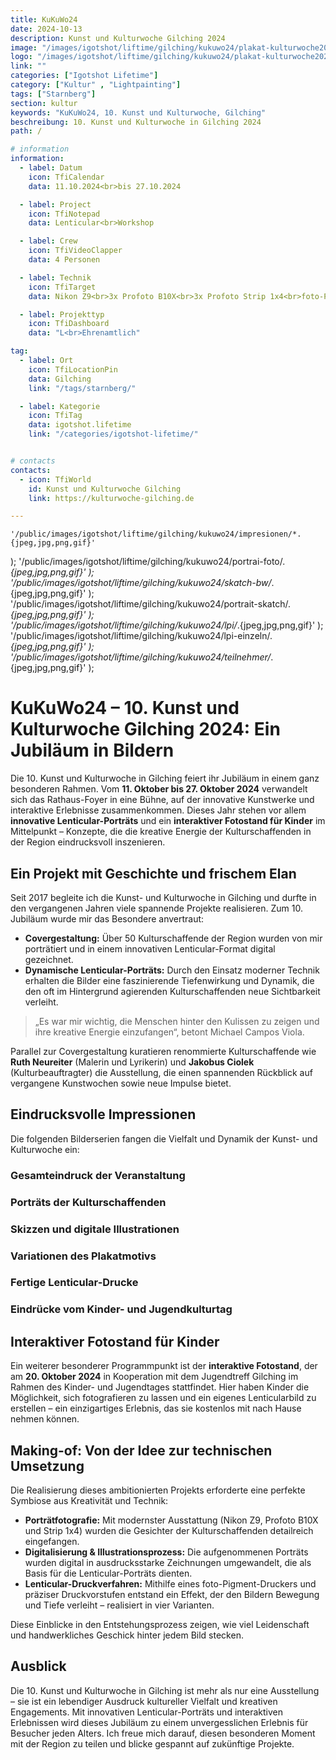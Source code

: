 ```yaml
---
title: KuKuWo24
date: 2024-10-13
description: Kunst und Kulturwoche Gilching 2024
image: "/images/igotshot/liftime/gilching/kukuwo24/plakat-kulturwoche2024v2.jpg"
logo: "/images/igotshot/liftime/gilching/kukuwo24/plakat-kulturwoche2024v2.jpg"
link: ""
categories: ["Igotshot Lifetime"]
category: ["Kultur" , "Lightpainting"] 
tags: ["Starnberg"]
section: kultur
keywords: "KuKuWo24, 10. Kunst und Kulturwoche, Gilching"
beschreibung: 10. Kunst und Kulturwoche in Gilching 2024
path: /

# information
information:
  - label: Datum
    icon: TfiCalendar
    data: 11.10.2024<br>bis 27.10.2024

  - label: Project
    icon: TfiNotepad
    data: Lenticular<br>Workshop

  - label: Crew
    icon: TfiVideoClapper
    data: 4 Personen

  - label: Technik
    icon: TfiTarget
    data: Nikon Z9<br>3x Profoto B10X<br>3x Profoto Strip 1x4<br>foto-Pigment-Drucker

  - label: Projekttyp
    icon: TfiDashboard
    data: "L<br>Ehrenamtlich"

tag:
  - label: Ort
    icon: TfiLocationPin
    data: Gilching
    link: "/tags/starnberg/"

  - label: Kategorie
    icon: TfiTag
    data: igotshot.lifetime
    link: "/categories/igotshot-lifetime/"


# contacts
contacts:
  - icon: TfiWorld
    id: Kunst und Kulturwoche Gilching
    link: https://kulturwoche-gilching.de

---
```




    '/public/images/igotshot/liftime/gilching/kukuwo24/impresionen/*.{jpeg,jpg,png,gif}'
);
    '/public/images/igotshot/liftime/gilching/kukuwo24/portrai-foto/*.{jpeg,jpg,png,gif}'
);
    '/public/images/igotshot/liftime/gilching/kukuwo24/skatch-bw/*.{jpeg,jpg,png,gif}'
);
    '/public/images/igotshot/liftime/gilching/kukuwo24/portrait-skatch/*.{jpeg,jpg,png,gif}'
);
    '/public/images/igotshot/liftime/gilching/kukuwo24/lpi/*.{jpeg,jpg,png,gif}'
);
    '/public/images/igotshot/liftime/gilching/kukuwo24/lpi-einzeln/*.{jpeg,jpg,png,gif}'
);
    '/public/images/igotshot/liftime/gilching/kukuwo24/teilnehmer/*.{jpeg,jpg,png,gif}'
);

<div class="col-12 text-center">
  <a
    href="/images/igotshot/liftime/gilching/kukuwo24/banner-kulturwoche-hader.png"
    data-no-swup
    class="glightbox"
    data-gallery="gallery-group-1">
    <ImageMod
      src="/images/igotshot/liftime/gilching/kukuwo24/banner-kulturwoche-hader.png"
      width="full"
      height="full"
      class="mx-auto rounded"
      alt="Kunst und Kulturwoche Gilching – Ein Jubiläum in Bildern"
    />
  </a>
</div>

# KuKuWo24 – 10. Kunst und Kulturwoche Gilching 2024: Ein Jubiläum in Bildern

Die 10. Kunst und Kulturwoche in Gilching feiert ihr Jubiläum in einem ganz besonderen Rahmen. Vom **11. Oktober bis 27. Oktober 2024** verwandelt sich das Rathaus-Foyer in eine Bühne, auf der innovative Kunstwerke und interaktive Erlebnisse zusammenkommen. Dieses Jahr stehen vor allem **innovative Lenticular-Porträts** und ein **interaktiver Fotostand für Kinder** im Mittelpunkt – Konzepte, die die kreative Energie der Kulturschaffenden in der Region eindrucksvoll inszenieren.

## Ein Projekt mit Geschichte und frischem Elan

Seit 2017 begleite ich die Kunst- und Kulturwoche in Gilching und durfte in den vergangenen Jahren viele spannende Projekte realisieren. Zum 10. Jubiläum wurde mir das Besondere anvertraut:  
- **Covergestaltung:** Über 50 Kulturschaffende der Region wurden von mir porträtiert und in einem innovativen Lenticular-Format digital gezeichnet.  
- **Dynamische Lenticular-Porträts:** Durch den Einsatz moderner Technik erhalten die Bilder eine faszinierende Tiefenwirkung und Dynamik, die den oft im Hintergrund agierenden Kulturschaffenden neue Sichtbarkeit verleiht.  
> „Es war mir wichtig, die Menschen hinter den Kulissen zu zeigen und ihre kreative Energie einzufangen“, betont Michael Campos Viola. 

Parallel zur Covergestaltung kuratieren renommierte Kulturschaffende wie **Ruth Neureiter** (Malerin und Lyrikerin) und **Jakobus Ciolek** (Kulturbeauftragter) die Ausstellung, die einen spannenden Rückblick auf vergangene Kunstwochen sowie neue Impulse bietet.

## Eindrucksvolle Impressionen

Die folgenden Bilderserien fangen die Vielfalt und Dynamik der Kunst- und Kulturwoche ein:

### Gesamteindruck der Veranstaltung
<div class="py-8">
  <MasonaryImages client:load images={images0} mobile={2} desktop={3} large={4} />
</div>

### Porträts der Kulturschaffenden
<div class="py-8">
  <MasonaryImages client:load images={images1} mobile={2} desktop={3} large={4} />
</div>

### Skizzen und digitale Illustrationen
<div class="py-8">
  <MasonaryImages client:load images={images2} mobile={2} desktop={3} large={4} />
</div>
<div class="py-8">
  <MasonaryImages client:load images={images3} mobile={2} desktop={3} large={4} />
</div>

### Variationen des Plakatmotivs
<div class="py-8">
  <MasonaryImages client:load images={images41} mobile={2} desktop={3} large={4} />
</div>

### Fertige Lenticular-Drucke
<div class="py-8">
  <MasonaryImages client:load images={images4} mobile={2} desktop={3} large={4} />
</div>

### Eindrücke vom Kinder- und Jugendkulturtag
<div class="py-8">
  <MasonaryImages client:load images={images5} mobile={2} desktop={3} large={4} />
</div>

## Interaktiver Fotostand für Kinder

Ein weiterer besonderer Programmpunkt ist der **interaktive Fotostand**, der am **20. Oktober 2024** in Kooperation mit dem Jugendtreff Gilching im Rahmen des Kinder- und Jugendtages stattfindet. Hier haben Kinder die Möglichkeit, sich fotografieren zu lassen und ein eigenes Lenticularbild zu erstellen – ein einzigartiges Erlebnis, das sie kostenlos mit nach Hause nehmen können.

## Making-of: Von der Idee zur technischen Umsetzung

Die Realisierung dieses ambitionierten Projekts erforderte eine perfekte Symbiose aus Kreativität und Technik:

- **Porträtfotografie:** Mit modernster Ausstattung (Nikon Z9, Profoto B10X und Strip 1x4) wurden die Gesichter der Kulturschaffenden detailreich eingefangen.
- **Digitalisierung & Illustrationsprozess:** Die aufgenommenen Porträts wurden digital in ausdrucksstarke Zeichnungen umgewandelt, die als Basis für die Lenticular-Porträts dienten.
- **Lenticular-Druckverfahren:** Mithilfe eines foto-Pigment-Druckers und präziser Druckvorstufen entstand ein Effekt, der den Bildern Bewegung und Tiefe verleiht – realisiert in vier Varianten.

Diese Einblicke in den Entstehungsprozess zeigen, wie viel Leidenschaft und handwerkliches Geschick hinter jedem Bild stecken.

## Ausblick

Die 10. Kunst und Kulturwoche in Gilching ist mehr als nur eine Ausstellung – sie ist ein lebendiger Ausdruck kultureller Vielfalt und kreativen Engagements. Mit innovativen Lenticular-Porträts und interaktiven Erlebnissen wird dieses Jubiläum zu einem unvergesslichen Erlebnis für Besucher jeden Alters. Ich freue mich darauf, diesen besonderen Moment mit der Region zu teilen und blicke gespannt auf zukünftige Projekte.
